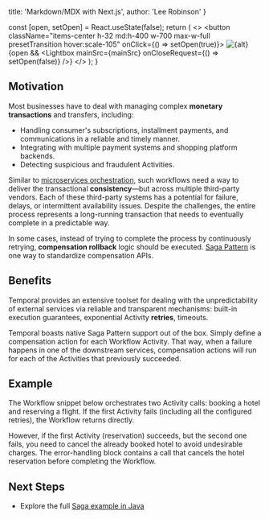   title: 'Markdown/MDX with Next.js',
  author: 'Lee Robinson'
}

  const [open, setOpen] = React.useState(false);
  return (
    <>
      <button
        className="items-center h-32 md:h-400 w-700 max-w-full presetTransition hover:scale-105"
        onClick={() => setOpen(true)}>
        <img src={thumbnail} alt={alt} />
      </button>
      {open && <Lightbox mainSrc={mainSrc} onCloseRequest={() => setOpen(false)} />}
    </>
  );
}

## Motivation

Most businesses have to deal with managing complex **monetary transactions** and transfers, including:

- Handling consumer's subscriptions, installment payments, and communications in a reliable and timely manner.
- Integrating with multiple payment systems and shopping platform backends.
- Detecting suspicious and fraudulent Activities.

Similar to [microservices orchestration](/docs/use-cases-orchestration), such workflows need a way to deliver the transactional **consistency**&mdash;but across multiple third-party vendors. Each of these third-party systems has a potential for failure, delays, or intermittent availability issues. Despite the challenges, the entire process represents a long-running transaction that needs to eventually complete in a predictable way.

In some cases, instead of trying to complete the process by continuously retrying, **compensation rollback** logic should be executed. [Saga Pattern](https://microservices.io/patterns/data/saga.html) is one way to standardize compensation APIs.

## Benefits

Temporal provides an extensive toolset for dealing with the unpredictability of external services via reliable and transparent mechanisms: built-in execution guarantees, exponential Activity **retries**, timeouts.

Temporal boasts native Saga Pattern support out of the box. Simply define a compensation action for each Workflow Activity. That way, when a failure happens in one of the downstream services, compensation actions will run for each of the Activities that previously succeeded.

## Example

The Workflow snippet below orchestrates two Activity calls: booking a hotel and reserving a flight. If the first Activity fails (including all the configured retries), the Workflow returns directly.

However, if the first Activity (reservation) succeeds, but the second one fails, you need to cancel the already booked hotel to avoid undesirable charges. The error-handling block contains a call that cancels the hotel reservation before completing the Workflow.

<LBimage thumbnail="/samples/screenshot-transactionsbooking.png"
  mainSrc="/samples/screenshot-transactionsbooking.png"
  alt="code screenshot"
 />

## Next Steps

* Explore the full [Saga example in Java](https://github.com/temporalio/temporal-java-samples/tree/master/src/main/java/io/temporal/samples/bookingsaga)
